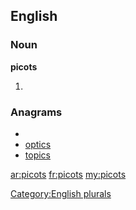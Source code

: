 ==English==

===Noun===
'''picots'''

# {{plural of|picot}}

===Anagrams===
* {{alphagram|ciopst}}
* [[optics#English|optics]]
* [[topics#English|topics]]

[[Category:English plurals]]

[[ar:picots]]
[[fr:picots]]
[[my:picots]]